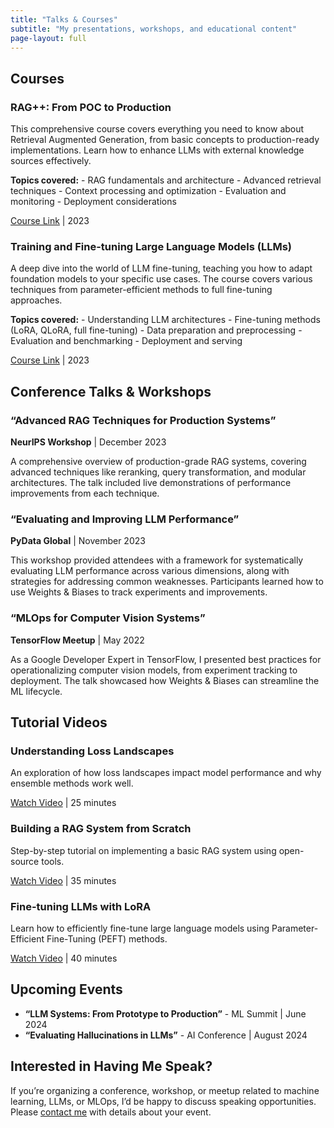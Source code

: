 ```yaml
---
title: "Talks & Courses"
subtitle: "My presentations, workshops, and educational content"
page-layout: full
---
```


## Courses

::: {.grid}

::: {.g-col-12 .g-col-md-6 .card .p-4 .m-2}
### RAG++: From POC to Production

This comprehensive course covers everything you need to know about Retrieval Augmented Generation, from basic concepts to production-ready implementations. Learn how to enhance LLMs with external knowledge sources effectively.

**Topics covered:**
- RAG fundamentals and architecture
- Advanced retrieval techniques
- Context processing and optimization
- Evaluation and monitoring
- Deployment considerations

[Course Link](https://wandb.ai) | 2023
:::

::: {.g-col-12 .g-col-md-6 .card .p-4 .m-2}
### Training and Fine-tuning Large Language Models (LLMs)

A deep dive into the world of LLM fine-tuning, teaching you how to adapt foundation models to your specific use cases. The course covers various techniques from parameter-efficient methods to full fine-tuning approaches.

**Topics covered:**
- Understanding LLM architectures
- Fine-tuning methods (LoRA, QLoRA, full fine-tuning)
- Data preparation and preprocessing
- Evaluation and benchmarking
- Deployment and serving

[Course Link](https://wandb.ai) | 2023
:::

:::

## Conference Talks & Workshops

::: {.card .mb-4}
### "Advanced RAG Techniques for Production Systems"
**NeurIPS Workshop** | December 2023

A comprehensive overview of production-grade RAG systems, covering advanced techniques like reranking, query transformation, and modular architectures. The talk included live demonstrations of performance improvements from each technique.

:::

::: {.card .mb-4}
### "Evaluating and Improving LLM Performance"
**PyData Global** | November 2023

This workshop provided attendees with a framework for systematically evaluating LLM performance across various dimensions, along with strategies for addressing common weaknesses. Participants learned how to use Weights & Biases to track experiments and improvements.

:::

::: {.card .mb-4}
### "MLOps for Computer Vision Systems"
**TensorFlow Meetup** | May 2022

As a Google Developer Expert in TensorFlow, I presented best practices for operationalizing computer vision models, from experiment tracking to deployment. The talk showcased how Weights & Biases can streamline the ML lifecycle.

:::

## Tutorial Videos

::: {.grid}

::: {.g-col-12 .g-col-md-4 .card .p-3 .m-2}
### Understanding Loss Landscapes
An exploration of how loss landscapes impact model performance and why ensemble methods work well.

[Watch Video](https://youtube.com) | 25 minutes
:::

::: {.g-col-12 .g-col-md-4 .card .p-3 .m-2}
### Building a RAG System from Scratch
Step-by-step tutorial on implementing a basic RAG system using open-source tools.

[Watch Video](https://youtube.com) | 35 minutes
:::

::: {.g-col-12 .g-col-md-4 .card .p-3 .m-2}
### Fine-tuning LLMs with LoRA
Learn how to efficiently fine-tune large language models using Parameter-Efficient Fine-Tuning (PEFT) methods.

[Watch Video](https://youtube.com) | 40 minutes
:::

:::

## Upcoming Events

- **"LLM Systems: From Prototype to Production"** - ML Summit | June 2024
- **"Evaluating Hallucinations in LLMs"** - AI Conference | August 2024

## Interested in Having Me Speak?

If you're organizing a conference, workshop, or meetup related to machine learning, LLMs, or MLOps, I'd be happy to discuss speaking opportunities. Please [contact me](mailto:ayush.thakur@example.com) with details about your event.
